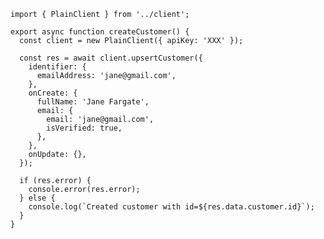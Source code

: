 ```tsx {21}
import { PlainClient } from '../client';

export async function createCustomer() {
  const client = new PlainClient({ apiKey: 'XXX' });

  const res = await client.upsertCustomer({
    identifier: {
      emailAddress: 'jane@gmail.com',
    },
    onCreate: {
      fullName: 'Jane Fargate',
      email: {
        email: 'jane@gmail.com',
        isVerified: true,
      },
    },
    onUpdate: {},
  });

  if (res.error) {
    console.error(res.error);
  } else {
    console.log(`Created customer with id=${res.data.customer.id}`);
  }
}
```
